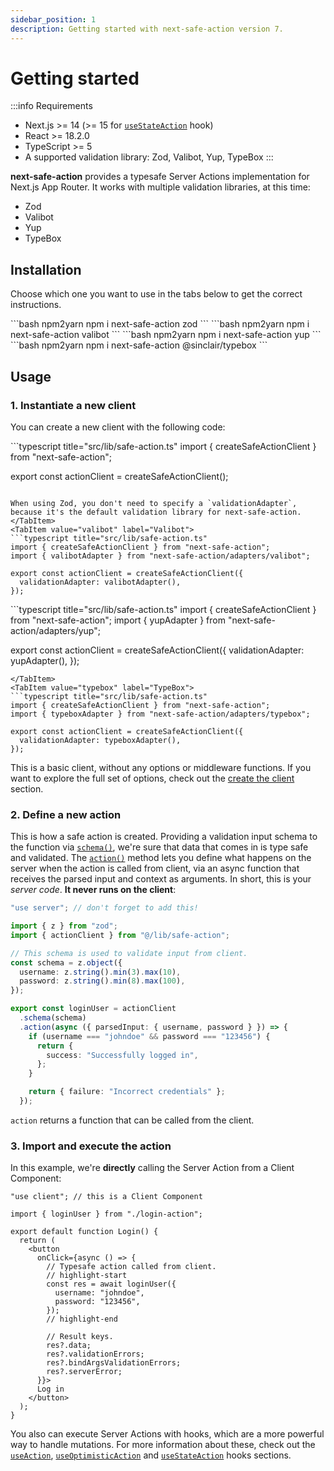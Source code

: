 ```yaml
---
sidebar_position: 1
description: Getting started with next-safe-action version 7.
---
```



# Getting started

:::info Requirements

- Next.js >= 14 (>= 15 for [`useStateAction`](/docs/execute-actions/hooks/usestateaction) hook)
- React >= 18.2.0
- TypeScript >= 5
- A supported validation library: Zod, Valibot, Yup, TypeBox
:::

**next-safe-action** provides a typesafe Server Actions implementation for Next.js App Router. It works with multiple validation libraries, at this time:
- Zod
- Valibot
- Yup
- TypeBox

## Installation

Choose which one you want to use in the tabs below to get the correct instructions.

<Tabs groupId="validation-libraries">
<TabItem value="zod" label="Zod" default>
```bash npm2yarn
npm i next-safe-action zod
```
</TabItem>
<TabItem value="valibot" label="Valibot">
```bash npm2yarn
npm i next-safe-action valibot
```
</TabItem>
<TabItem value="yup" label="Yup">
```bash npm2yarn
npm i next-safe-action yup
```
</TabItem>
<TabItem value="typebox" label="TypeBox">
```bash npm2yarn
npm i next-safe-action @sinclair/typebox
```
</TabItem>
</Tabs>


## Usage

### 1. Instantiate a new client

You can create a new client with the following code:

<Tabs groupId="validation-libraries">
<TabItem value="zod" label="Zod" default>
```typescript title="src/lib/safe-action.ts"
import { createSafeActionClient } from "next-safe-action";

export const actionClient = createSafeActionClient();
```

When using Zod, you don't need to specify a `validationAdapter`, because it's the default validation library for next-safe-action.
</TabItem>
<TabItem value="valibot" label="Valibot">
```typescript title="src/lib/safe-action.ts"
import { createSafeActionClient } from "next-safe-action";
import { valibotAdapter } from "next-safe-action/adapters/valibot";

export const actionClient = createSafeActionClient({
  validationAdapter: valibotAdapter(),
});
```
</TabItem>
<TabItem value="yup" label="Yup">
```typescript title="src/lib/safe-action.ts"
import { createSafeActionClient } from "next-safe-action";
import { yupAdapter } from "next-safe-action/adapters/yup";

export const actionClient = createSafeActionClient({
  validationAdapter: yupAdapter(),
});
```
</TabItem>
<TabItem value="typebox" label="TypeBox">
```typescript title="src/lib/safe-action.ts"
import { createSafeActionClient } from "next-safe-action";
import { typeboxAdapter } from "next-safe-action/adapters/typebox";

export const actionClient = createSafeActionClient({
  validationAdapter: typeboxAdapter(),
});
```
</TabItem>
</Tabs>


This is a basic client, without any options or middleware functions. If you want to explore the full set of options, check out the [create the client](/docs/define-actions/create-the-client) section.

### 2. Define a new action

This is how a safe action is created. Providing a validation input schema to the function via [`schema()`](/docs/define-actions/instance-methods#schema), we're sure that data that comes in is type safe and validated.
The [`action()`](/docs/define-actions/instance-methods#action--stateaction) method lets you define what happens on the server when the action is called from client, via an async function that receives the parsed input and context as arguments. In short, this is your _server code_. **It never runs on the client**:

```typescript title="src/app/login-action.ts"
"use server"; // don't forget to add this!

import { z } from "zod";
import { actionClient } from "@/lib/safe-action";

// This schema is used to validate input from client.
const schema = z.object({
  username: z.string().min(3).max(10),
  password: z.string().min(8).max(100),
});

export const loginUser = actionClient
  .schema(schema)
  .action(async ({ parsedInput: { username, password } }) => {
    if (username === "johndoe" && password === "123456") {
      return {
        success: "Successfully logged in",
      };
    }

    return { failure: "Incorrect credentials" };
  });
```

`action` returns a function that can be called from the client.

### 3. Import and execute the action

In this example, we're **directly** calling the Server Action from a Client Component:

```tsx title="src/app/login.tsx"
"use client"; // this is a Client Component

import { loginUser } from "./login-action";

export default function Login() {
  return (
    <button
      onClick={async () => {
        // Typesafe action called from client.
        // highlight-start
        const res = await loginUser({
          username: "johndoe",
          password: "123456",
        });
        // highlight-end

        // Result keys.
        res?.data;
        res?.validationErrors;
        res?.bindArgsValidationErrors;
        res?.serverError;
      }}>
      Log in
    </button>
  );
}
```

You also can execute Server Actions with hooks, which are a more powerful way to handle mutations. For more information about these, check out the [`useAction`](/docs/execute-actions/hooks/useaction), [`useOptimisticAction`](/docs/execute-actions/hooks/useoptimisticaction) and [`useStateAction`](/docs/execute-actions/hooks/usestateaction) hooks sections.